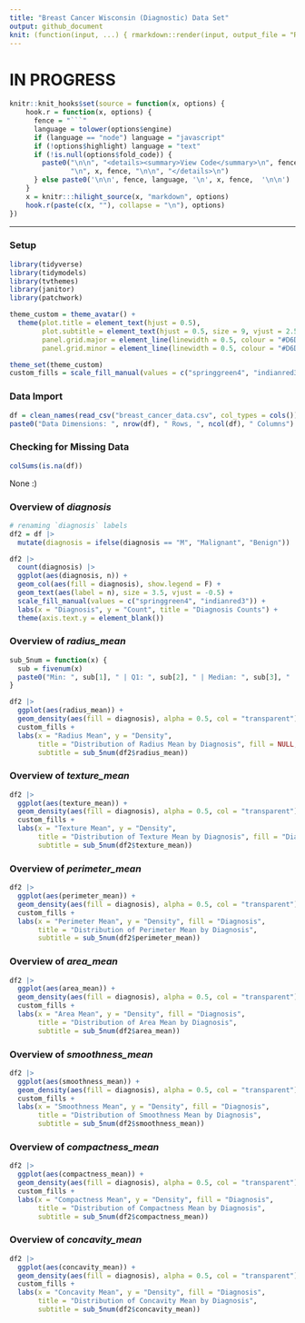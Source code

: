 ```yaml
---
title: "Breast Cancer Wisconsin (Diagnostic) Data Set"
output: github_document
knit: (function(input, ...) { rmarkdown::render(input, output_file = "README.md", envir = globalenv()) })
---
```


# **IN PROGRESS**

```r
knitr::knit_hooks$set(source = function(x, options) {
    hook.r = function(x, options) {
      fence = "```"
      language = tolower(options$engine)
      if (language == "node") language = "javascript"
      if (!options$highlight) language = "text"
      if (!is.null(options$fold_code)) {
        paste0("\n\n", "<details><summary>View Code</summary>\n", fence, language,
               "\n", x, fence, "\n\n", "</details>\n")
      } else paste0('\n\n', fence, language, '\n', x, fence,  '\n\n')
    }
    x = knitr:::hilight_source(x, "markdown", options)
    hook.r(paste(c(x, ""), collapse = "\n"), options)
})
```

___

### Setup

```r
library(tidyverse)
library(tidymodels)
library(tvthemes)
library(janitor)
library(patchwork)

theme_custom = theme_avatar() +
  theme(plot.title = element_text(hjust = 0.5),
        plot.subtitle = element_text(hjust = 0.5, size = 9, vjust = 2.5, face = "italic"),
        panel.grid.major = element_line(linewidth = 0.5, colour = "#D6D0C4"),
        panel.grid.minor = element_line(linewidth = 0.5, colour = "#D6D0C4"))

theme_set(theme_custom)
custom_fills = scale_fill_manual(values = c("springgreen4", "indianred3"))
```

### Data Import

```r
df = clean_names(read_csv("breast_cancer_data.csv", col_types = cols()))
paste0("Data Dimensions: ", nrow(df), " Rows, ", ncol(df), " Columns")
```

### Checking for Missing Data

```r
colSums(is.na(df))
```

None :)

### Overview of *diagnosis*

```r
# renaming `diagnosis` labels
df2 = df |>
  mutate(diagnosis = ifelse(diagnosis == "M", "Malignant", "Benign"))

df2 |>
  count(diagnosis) |>
  ggplot(aes(diagnosis, n)) +
  geom_col(aes(fill = diagnosis), show.legend = F) +
  geom_text(aes(label = n), size = 3.5, vjust = -0.5) +
  scale_fill_manual(values = c("springgreen4", "indianred3")) +
  labs(x = "Diagnosis", y = "Count", title = "Diagnosis Counts") +
  theme(axis.text.y = element_blank())
```

### Overview of *radius_mean*

```r
sub_5num = function(x) {
  sub = fivenum(x)
  paste0("Min: ", sub[1], " | Q1: ", sub[2], " | Median: ", sub[3], " | Q3: ", sub[4], " | Max: ", sub[5])
}

df2 |>
  ggplot(aes(radius_mean)) +
  geom_density(aes(fill = diagnosis), alpha = 0.5, col = "transparent") +
  custom_fills +
  labs(x = "Radius Mean", y = "Density",
       title = "Distribution of Radius Mean by Diagnosis", fill = NULL,
       subtitle = sub_5num(df2$radius_mean))
```

### Overview of *texture_mean*

```r
df2 |>
  ggplot(aes(texture_mean)) +
  geom_density(aes(fill = diagnosis), alpha = 0.5, col = "transparent") +
  custom_fills +
  labs(x = "Texture Mean", y = "Density",
       title = "Distribution of Texture Mean by Diagnosis", fill = "Diagnosis",
       subtitle = sub_5num(df2$texture_mean))
```

### Overview of *perimeter_mean*

```r
df2 |>
  ggplot(aes(perimeter_mean)) +
  geom_density(aes(fill = diagnosis), alpha = 0.5, col = "transparent") +
  custom_fills +
  labs(x = "Perimeter Mean", y = "Density", fill = "Diagnosis",
       title = "Distribution of Perimeter Mean by Diagnosis",
       subtitle = sub_5num(df2$perimeter_mean))
```

### Overview of *area_mean*

```r
df2 |>
  ggplot(aes(area_mean)) +
  geom_density(aes(fill = diagnosis), alpha = 0.5, col = "transparent") +
  custom_fills +
  labs(x = "Area Mean", y = "Density", fill = "Diagnosis",
       title = "Distribution of Area Mean by Diagnosis",
       subtitle = sub_5num(df2$area_mean))
```

### Overview of *smoothness_mean*

```r
df2 |>
  ggplot(aes(smoothness_mean)) +
  geom_density(aes(fill = diagnosis), alpha = 0.5, col = "transparent") +
  custom_fills +
  labs(x = "Smoothness Mean", y = "Density", fill = "Diagnosis",
       title = "Distribution of Smoothness Mean by Diagnosis",
       subtitle = sub_5num(df2$smoothness_mean))
```

### Overview of *compactness_mean*

```r
df2 |>
  ggplot(aes(compactness_mean)) +
  geom_density(aes(fill = diagnosis), alpha = 0.5, col = "transparent") +
  custom_fills +
  labs(x = "Compactness Mean", y = "Density", fill = "Diagnosis",
       title = "Distribution of Compactness Mean by Diagnosis",
       subtitle = sub_5num(df2$compactness_mean))
```

### Overview of *concavity_mean*

```r
df2 |>
  ggplot(aes(concavity_mean)) +
  geom_density(aes(fill = diagnosis), alpha = 0.5, col = "transparent") +
  custom_fills +
  labs(x = "Concavity Mean", y = "Density", fill = "Diagnosis",
       title = "Distribution of Concavity Mean by Diagnosis",
       subtitle = sub_5num(df2$concavity_mean))
```


























































